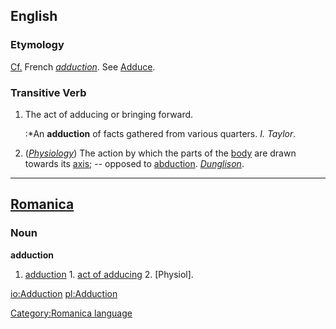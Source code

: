 ==English==

===Etymology===
[[Cf.]] French ''[[adduction]]''. See [[Adduce]].

===Transitive Verb===
#The act of adducing or bringing forward.
#:*An '''adduction''' of facts gathered from various quarters. ''I. Taylor''.
#(''[[Physiology]]'') The action by which the parts of the [[body]] are drawn towards its [[axis]]; -- opposed to [[abduction]]. ''[[Dunglison]]''. 


----

==[[Romanica]]==
[[Category:Romanica language]]
===Noun===
<b>adduction</b>
#[[adduction]] 1. [[act of adducing]] 2. [Physiol].

[[io:Adduction]]
[[pl:Adduction]]